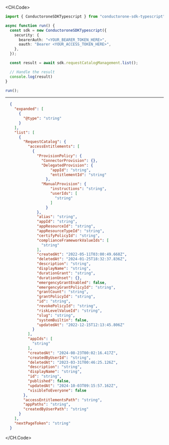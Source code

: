 
<CH.Code>
```typescript List.ts
import { ConductoroneSDKTypescript } from "conductorone-sdk-typescript";

async function run() {
  const sdk = new ConductoroneSDKTypescript({
    security: {
      bearerAuth: "<YOUR_BEARER_TOKEN_HERE>",
      oauth: "Bearer <YOUR_ACCESS_TOKEN_HERE>",
    },
  });

  const result = await sdk.requestCatalogManagement.list();

  // Handle the result
  console.log(result)
}

run();
```
---

```json Example Response
  {
    "expanded": [
      {
        "@type": "string"
      }
    ],
    "list": [
      {
        "RequestCatalog": {
          "accessEntitlements": [
            {
              "ProvisionPolicy": {
                "ConnectorProvision": {},
                "DelegatedProvision": {
                    "appId": "string",
                    "entitlementId": "string"
                  },
                "ManualProvision": {
                    "instructions": "string",
                    "userIds": [
                      "string"
                    ]
                  }
              },
              "alias": "string",
              "appId": "string",
              "appResourceId": "string",
              "appResourceTypeId": "string",
              "certifyPolicyId": "string",
              "complianceFrameworkValueIds": [
                "string"
              ],
              "createdAt": "2022-05-11T03:00:49.668Z",
              "deletedAt": "2024-01-25T18:32:37.836Z",
              "description": "string",
              "displayName": "string",
              "durationGrant": "string",
              "durationUnset": {},
              "emergencyGrantEnabled": false,
              "emergencyGrantPolicyId": "string",
              "grantCount": "string",
              "grantPolicyId": "string",
              "id": "string",
              "revokePolicyId": "string",
              "riskLevelValueId": "string",
              "slug": "string",
              "systemBuiltin": false,
              "updatedAt": "2022-12-15T12:13:45.806Z"
            }
          ],
          "appIds": [
            "string"
          ],
          "createdAt": "2024-08-23T00:02:16.417Z",
          "createdByUserId": "string",
          "deletedAt": "2023-03-31T00:46:25.126Z",
          "description": "string",
          "displayName": "string",
          "id": "string",
          "published": false,
          "updatedAt": "2024-10-03T09:15:57.162Z",
          "visibleToEveryone": false
        },
        "accessEntitlementsPath": "string",
        "appPaths": "string",
        "createdByUserPath": "string"
      }
    ],
    "nextPageToken": "string"
  }
```
</CH.Code>
